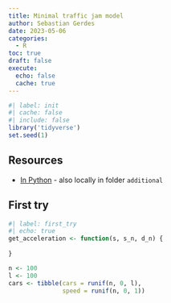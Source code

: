 ```yaml
---
title: Minimal traffic jam model
author: Sebastian Gerdes
date: 2023-05-06
categories:
  - R
toc: true
draft: false
execute: 
  echo: false
  cache: true
---
```


```r
#| label: init
#| cache: false
#| include: false
library('tidyverse')
set.seed(1)
```


## Resources
* [In Python](https://www.javatpoint.com/traffic-flow-simulation-in-python) - also locally in folder `additional`


## First try
```r
#| label: first_try
#| echo: true
get_acceleration <- function(s, s_n, d_n) {
  
}

n <- 100
l <- 100
cars <- tibble(cars = runif(n, 0, l),
               speed = runif(n, 0, 1))
```

